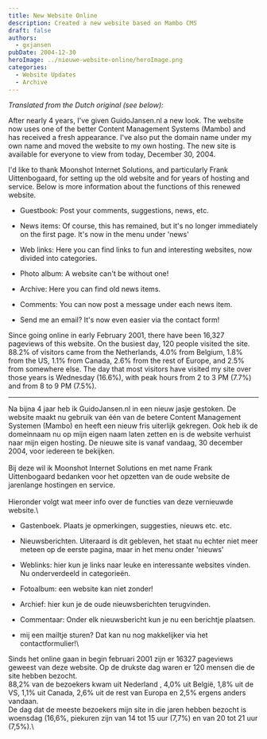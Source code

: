```yaml
---
title: New Website Online
description: Created a new website based on Mambo CMS
draft: false
authors:
  - gxjansen
pubDate: 2004-12-30
heroImage: ../nieuwe-website-online/heroImage.png
categories:
  - Website Updates
  - Archive
---
```

*Translated from the Dutch original (see below):*

After nearly 4 years, I've given GuidoJansen.nl a new look. The website now uses one of the better Content Management Systems (Mambo) and has received a fresh appearance. I've also put the domain name under my own name and moved the website to my own hosting. The new site is available for everyone to view from today, December 30, 2004.

I'd like to thank Moonshot Internet Solutions, and particularly Frank Uittenbogaard, for setting up the old website and for years of hosting and service. Below is more information about the functions of this renewed website.

* Guestbook: Post your comments, suggestions, news, etc.

* News items: Of course, this has remained, but it's no longer immediately on the first page. It's now in the menu under 'news'

* Web links: Here you can find links to fun and interesting websites, now divided into categories.

* Photo album: A website can't be without one!

* Archive: Here you can find old news items.

* Comments: You can now post a message under each news item.

* Send me an email? It's now even easier via the contact form!

Since going online in early February 2001, there have been 16,327 pageviews of this website. On the busiest day, 120 people visited the site. 88.2% of visitors came from the Netherlands, 4.0% from Belgium, 1.8% from the US, 1.1% from Canada, 2.6% from the rest of Europe, and 2.5% from somewhere else. The day that most visitors have visited my site over those years is Wednesday (16.6%), with peak hours from 2 to 3 PM (7.7%) and from 8 to 9 PM (7.5%).

---

Na bijna 4 jaar heb ik GuidoJansen.nl in een nieuw jasje gestoken. De website maakt nu gebruik van één van de betere Content Management Systemen (Mambo) en heeft een nieuw fris uiterlijk gekregen. Ook heb ik de domeinnaam nu op mijn eigen naam laten zetten en is de website verhuist naar mijn eigen hosting. De nieuwe site is vanaf vandaag, 30 december 2004, voor iedereen te bekijken.\
\
Bij deze wil ik Moonshot Internet Solutions en met name Frank Uittenbogaard bedanken voor het opzetten van de oude website de jarenlange hostingen en service.\
\
Hieronder volgt wat meer info over de functies van deze vernieuwde website.\


* Gastenboek. Plaats je opmerkingen, suggesties, nieuws etc. etc.

* Nieuwsberichten. Uiteraard is dit gebleven, het staat nu echter niet meer meteen op de eerste pagina, maar in het menu onder 'nieuws'

* Weblinks: hier kun je links naar leuke en interessante websites vinden. Nu onderverdeeld in categorieën.

* Fotoalbum: een website kan niet zonder!

* Archief: hier kun je de oude nieuwsberichten terugvinden.

* Commentaar: Onder elk nieuwsbericht kun je nu een berichtje plaatsen.

* mij een mailtje sturen? Dat kan nu nog makkelijker via het contactformulier!\


Sinds het online gaan in begin februari 2001 zijn er 16327 pageviews geweest van deze website. Op de drukste dag waren er 120 mensen die de site hebben bezocht.\
88,2% van de bezoekers kwam uit Nederland , 4,0% uit België, 1,8% uit de VS, 1,1% uit Canada, 2,6% uit de rest van Europa en 2,5% ergens anders vandaan.\
De dag dat de meeste bezoekers mijn site in die jaren hebben bezocht is woensdag (16,6%, piekuren zijn van 14 tot 15 uur (7,7%) en van 20 tot 21 uur (7,5%).\
